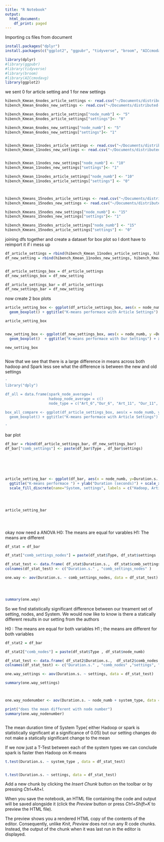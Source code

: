```yaml
---
title: "R Notebook"
output:
  html_document:
    df_print: paged
---
```


Importing cs files from document


```r
install.packages("dplyr")
install.packages(c("ggplot2", "ggpubr", "tidyverse", "broom", "AICcmodavg"))

library(dplyr)
#library(ggpubr)
#library(tidyverse)
#library(broom)
#library(AICcmodavg)
library(ggplot2)

```

we sent 0 for article setting and 1 for new settings
```r


hibench_Kmean_6nodes_article_settings <- read.csv("~/Documents/distributed-A1/Distributed-Data-Processing-Systems-A1/experiments/hibench_6_exp_hadoop_spark_original.report", sep="")
hibench_Kmean_6nodes_new_settings <- read.csv("~/Documents/distributed-A1/Distributed-Data-Processing-Systems-A1/experiments/hibench_6_exp_hadoop_spark_new.report", sep="")

hibench_Kmean_6nodes_article_settings["node_numb"] <- "5"
hibench_Kmean_6nodes_article_settings["settings"]<- "0"

hibench_Kmean_6nodes_new_settings["node_numb"] <- "5"
hibench_Kmean_6nodes_new_settings["settings"]<- "1" 


hibench_Kmean_11nodes_article_settings <- read.csv("~/Documents/distributed-A1/Distributed-Data-Processing-Systems-A1/experiments/hibench_11_exp_hadoop_spark_original.report", sep="")
hibench_Kmean_11nodes_new_settings <- read.csv("~/Documents/distributed-A1/Distributed-Data-Processing-Systems-A1/experiments/hibench_11_exp_hadoop_spark_new.report", sep="")


hibench_Kmean_11nodes_new_settings["node_numb"] <- "10"
hibench_Kmean_11nodes_new_settings["settings"]<- "1"

hibench_Kmean_11nodes_article_settings["node_numb"] <- "10"
hibench_Kmean_11nodes_article_settings["settings"] <- "0"



hibench_Kmeans_15nodes_article_settings <- read.csv("~/Documents/distributed-A1/Distributed-Data-Processing-Systems-A1/experiments/hibench_15_exp_hadoop_spark_original.report", sep="")
hibench_Kmeans_15nodes_new_settings <- read.csv("~/Documents/distributed-A1/Distributed-Data-Processing-Systems-A1/experiments/hibench_15_exp_hadoop_spark_new.report", sep="")

hibench_Kmeans_15nodes_new_settings["node_numb"] <- "15"
hibench_Kmeans_15nodes_new_settings["settings"]<- "1"

hibench_Kmeans_15nodes_article_settings["node_numb"] <- "15"
hibench_Kmeans_15nodes_article_settings["settings"] <- "0"


```

joining dfs together
and create a dataset for box plot so I dont have to reimport it if i mess up 
```r

df_article_settings = rbind(hibench_Kmean_11nodes_article_settings, hibench_Kmean_6nodes_article_settings, hibench_Kmeans_15nodes_article_settings)
df_new_setting = rbind(hibench_Kmean_11nodes_new_settings, hibench_Kmean_6nodes_new_settings, hibench_Kmeans_15nodes_new_settings)


df_article_settings_box = df_article_settings
df_new_settings_box = df_new_setting

df_article_settings_bar = df_article_settings
df_new_settings_bar = df_new_setting

```

now create 2 box plots 

```r
article_setting_box <- ggplot(df_article_settings_box, aes(x = node_numb, y = Duration.s., fill= Type)) +
  geom_boxplot() + ggtitle("K-means performace with Article Settings") + xlab("Number of Nodes") + ylab("Duration (seconds)") + scale_x_discrete(limits=c("5","10","15")) 

article_setting_box 


new_setting_box <- ggplot(df_new_settings_box, aes(x = node_numb, y =Duration.s., fill= Type)) +
  geom_boxplot()  + ggtitle("K-means performace with Our Settings") + xlab("Number of Nodes") + ylab("Duration (seconds)") + scale_x_discrete((limits=c("5","10","15")))

new_setting_box 
 
```

Now that we see that there is a large difference in means across both hadoop and Spark less see what the difference is between the new and old settings

```r
'
library("dply")

df_all = data.frame(spark_node_average=)
                    hadoop_node_average = c()
                    node_type = c("Art_6","Our_6", "Art_11", "Our_11", "Art_15", "Our_15") )

box_all_compare <- ggplot(df_article_settings_box, aes(x = node_numb, y = Duration.s., fill= Type)) +
  geom_boxplot() + ggtitle("K-means performace with Article Settings") + xlab("Number of Nodes") + ylab("Duration (seconds)") + scale_x_discrete(limits=c("6","11","15")) #+ scale_y_continuous(limits = c(0,215))

'

```




bar plot
```r


df_bar = rbind(df_article_settings_bar, df_new_settings_bar)
df_bar["comb_settings"] <- paste(df_bar$Type , df_bar$settings)






article_setting_bar <- ggplot(df_bar, aes(x = node_numb, y=Duration.s., fill = comb_settings)) + geom_bar(stat="identity" , position='dodge') +
  ggtitle("K-means performace ") + ylab("Duration (seconds)") + scale_x_discrete(limits=c("5","10","15"), name="Number of Nodes") +
  scale_fill_discrete(name="System, settings", labels = c("Hadoop, Article", "Hadoop , Our", "Spark , Article", "Spark , Our"))
  



article_setting_bar 





```

okay now need a ANOVA 
H0: The means are equal for varables
H1: The means are different 

```r

df_stat = df_bar

df_stat["comb_settings_nodes"] = paste(df_stat$Type, df_stat$settings ,df_stat$node_numb)

df_stat_test <- data.frame( df_stat$Duration.s.,  df_stat$comb_settings_nodes)
colnames(df_stat_test) <- c("Duration.s." , "comb_settings_nodes" )

one.way <- aov(Duration.s. ~ comb_settings_nodes, data = df_stat_test)




summary(one.way)


```
So we find statistically significant difference between our treament set of setting, nodes, and System. We would now like to know is there a statically different results in our setting from the authors

H0 : The means are equal for both variables 
H1 ; the means are different for both variables 

```r
df_stat2 = df_bar

df_stat2["comb_nodes"] = paste(df_stat$Type , df_stat$node_numb)

df_stat_test <- data.frame( df_stat2$Duration.s.,  df_stat2$comb_nodes , df_stat2$settings, df_stat2$node_numb, df_stat2$Type)
colnames(df_stat_test) <- c("Duration.s." , "comb_nodes" ,"settings", "node_numb", "system_type")

one.way_settings <- aov(Duration.s. ~ settings, data = df_stat_test)

summary(one.way_settings)



one.way_nodenumber <- aov(Duration.s. ~ node_numb + system_type, data = df_stat_test)

print("does the mean different with node number")
summary(one.way_nodenumber)



```
The mean duration time of System Type( either Hadoop or spark is statistically significant at a significance of 0.05) but our setting changes do not make a statically significant change to the mean 


If we now just a T-Test between each of the system types we can conclude spark is faster then Hadoop on K-means 


```r


t.test(Duration.s. ~ system_type , data = df_stat_test)



```
```r

t.test(Duration.s. ~ settings, data = df_stat_test)

```

Add a new chunk by clicking the *Insert Chunk* button on the toolbar or by pressing *Ctrl+Alt+I*.

When you save the notebook, an HTML file containing the code and output will be saved alongside it (click the *Preview* button or press *Ctrl+Shift+K* to preview the HTML file).

The preview shows you a rendered HTML copy of the contents of the editor. Consequently, unlike *Knit*, *Preview* does not run any R code chunks. Instead, the output of the chunk when it was last run in the editor is displayed.
